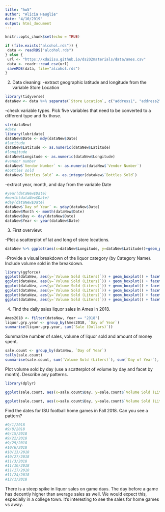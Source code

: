 ```yaml
---
title: "hw5"
author: "Alicia Hauglie"
date: "4/10/2019"
output: html_document
---
```


```r
knitr::opts_chunk$set(echo = TRUE)
```


```r
if (file.exists("alcohol.rds")) {
 data <- readRDS("alcohol.rds")
} else {
 url <- "https://xdaiisu.github.io/ds202materials/data/ames.csv"
 data <- readr::read_csv(url)
 saveRDS(data, file="alcohol.rds")
} 
```


2. Data cleaning:
-extract geographic latitude and longitude from the variable Store Location
```r
library(tidyverse)
dataNew <- data %>% separate(`Store Location`, c("address1", "address2", "coords"), sep = "\n") %>% select(-address1, -address2) %>% mutate(coords = gsub("[()]", "", coords)) %>% separate(coords, c("Latitude", "Longitude"), sep = ",") 
```


-check variable types. Pick five variables that need to be converted to a different type and fix those.
```r
str(dataNew)
#date
library(lubridate)
dataNew$Date <- mdy(dataNew$Date)
#latitude
dataNew$Latitude <- as.numeric(dataNew$Latitude)
#longitude
dataNew$Longitude <- as.numeric(dataNew$Longitude)
#vendor number
dataNew$`Vendor Number` <- as.numeric(dataNew$`Vendor Number`)
#bottles sold
dataNew$`Bottles Sold` <- as.integer(dataNew$`Bottles Sold`)
```


-extract year, month, and day from the variable Date
```r
#year(dataNew$Date)
#month(dataNew$Date)
#day(dataNew$Date)
dataNew$`Day of Year` <- yday(dataNew$Date)
dataNew$Month <- month(dataNew$Date)
dataNew$Day <- day(dataNew$Date)
dataNew$Year <- year(dataNew$Date)
```




3. First overview:


-Plot a scatterplot of lat and long of store locations.
```r
dataNew %>% ggplot(aes(x=dataNew$Longitude, y=dataNew$Latitude))+geom_point()
```



-Provide a visual breakdown of the liquor category (by Category Name). Include volume sold in the breakdown.
```r
library(ggforce)
ggplot(dataNew, aes(y=`Volume Sold (Liters)`)) + geom_boxplot() + facet_wrap_paginate(~`Category Name`, ncol=5, nrow=5, scales="free_y", page = 1 )
ggplot(dataNew, aes(y=`Volume Sold (Liters)`)) + geom_boxplot() + facet_wrap_paginate(~`Category Name`, ncol=5, nrow=5, scales="free_y", page = 2 )
ggplot(dataNew, aes(y=`Volume Sold (Liters)`)) + geom_boxplot() + facet_wrap_paginate(~`Category Name`, ncol=5, nrow=5, scales="free_y", page = 3 )
ggplot(dataNew, aes(y=`Volume Sold (Liters)`)) + geom_boxplot() + facet_wrap_paginate(~`Category Name`, ncol=5, nrow=5, scales="free_y", page = 4 )
ggplot(dataNew, aes(y=`Volume Sold (Liters)`)) + geom_boxplot() + facet_wrap_paginate(~`Category Name`, ncol=5, nrow=5, scales="free_y", page = 5 )
ggplot(dataNew, aes(y=`Volume Sold (Liters)`)) + geom_boxplot() + facet_wrap_paginate(~`Category Name`, ncol=5, nrow=4, scales="free_y", page = 6 )
```

4. Find the daily sales liquor sales in Ames in 2018.
```r
Ames2018 <- filter(dataNew, Year == "2018")
liquor.grp.year <- group_by(Ames2018, `Day of Year`)
summarise(liquor.grp.year, sum(`Sale (Dollars)`))
```


Summarize number of sales, volume of liquor sold and amount of money spent. 
```r
sale.count <- group_by(dataNew, `Day of Year`)
tally(sale.count)
summarise(sale.count, sum(`Volume Sold (Liters)`), sum(`Day of Year`), sum(`Sale (Dollars)`))

```


Plot volume sold by day (use a scatterplot of volume by day and facet by month). Describe any patterns.
```r
library(dplyr)

ggplot(sale.count, aes(x=sale.count$Day, y=sale.count$`Volume Sold (Liters)`))+geom_point(size=.5)+facet_wrap(~Month)+xlab("Day of the Month")+ylab("Volume Sold (Liters)") 

ggplot(sale.count, aes(x=sale.count$Day, y=sale.count$`Volume Sold (Liters)`))+geom_point(size=.5)+facet_wrap(~Month)+xlab("Day of the Month")+ylab("Volume Sold (Liters)")
```


Find the dates for ISU football home games in Fall 2018. Can you see a pattern?
```r
#9/1/2018
#9/8/2018
#9/15/2018
#9/22/2018
#9/29/2018
#10/6/2018
#10/13/2018
#10/27/2018
#11/3/2018
#11/10/2018
#11/17/2018
#11/24/2018
#12/1/2018
```


There is a steep spike in liquor sales on game days. The day before a game has decently higher than average sales as well. We would expect this, especially in a college town. It's interesting to see the sales for home games vs away. 